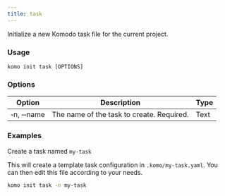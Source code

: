 ```yaml
---
title: task
---
```

Initialize a new Komodo task file for the current project.

### Usage

`komo init task [OPTIONS]`

### Options

| Option                              	| Description                                                                                    | Type |
|-------------------------------------	|----------------------------------------------------------------------------------------------- |----- |
| &#x2011;n, &#x2011;&#x2011;name  	| The name of the task to create. Required.   | Text 	|


### Examples

Create a task named `my-task`

<Note>This will create a template task configuration in  `.komo/my-task.yaml`. You can then edit this file according to your needs.</Note>
```bash
komo init task -n my-task
```
